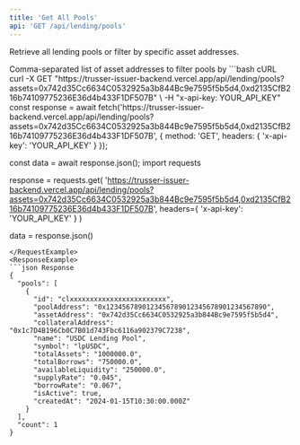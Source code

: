 ```yaml
---
title: 'Get All Pools'
api: 'GET /api/lending/pools'
---
```


Retrieve all lending pools or filter by specific asset addresses.

<ParamField query="assets" type="string" optional>
  Comma-separated list of asset addresses to filter pools by
</ParamField>

<RequestExample>
```bash cURL
curl -X GET "https://trusser-issuer-backend.vercel.app/api/lending/pools?assets=0x742d35Cc6634C0532925a3b844Bc9e7595f5b5d4,0xd2135CfB216b74109775236E36d4b433F1DF507B" \
  -H "x-api-key: YOUR_API_KEY"
  const response = await fetch('https://trusser-issuer-backend.vercel.app/api/lending/pools?assets=0x742d35Cc6634C0532925a3b844Bc9e7595f5b5d4,0xd2135CfB216b74109775236E36d4b433F1DF507B', {
  method: 'GET',
  headers: {
    'x-api-key': 'YOUR_API_KEY'
  }
});

const data = await response.json();
import requests

response = requests.get(
    'https://trusser-issuer-backend.vercel.app/api/lending/pools?assets=0x742d35Cc6634C0532925a3b844Bc9e7595f5b5d4,0xd2135CfB216b74109775236E36d4b433F1DF507B',
    headers={
        'x-api-key': 'YOUR_API_KEY'
    }
)

data = response.json()
```
</RequestExample>
<ResponseExample>
```json Response
{
  "pools": [
    {
      "id": "clxxxxxxxxxxxxxxxxxxxxxxxx",
      "poolAddress": "0x1234567890123456789012345678901234567890",
      "assetAddress": "0x742d35Cc6634C0532925a3b844Bc9e7595f5b5d4",
      "collateralAddress": "0x1c7D4B196Cb0C7B01d743Fbc6116a902379C7238",
      "name": "USDC Lending Pool",
      "symbol": "lpUSDC",
      "totalAssets": "1000000.0",
      "totalBorrows": "750000.0",
      "availableLiquidity": "250000.0",
      "supplyRate": "0.045",
      "borrowRate": "0.067",
      "isActive": true,
      "createdAt": "2024-01-15T10:30:00.000Z"
    }
  ],
  "count": 1
}
```
</ResponseExample>
